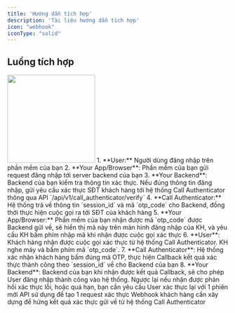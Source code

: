 ```yaml
---
title: 'Hướng dẫn tích hợp'
description: 'Tài liệu hướng dẫn tích hợp'
icon: "webhook"
iconType: "solid"
---
```



## Luồng tích hợp
<img height="200" src="/images/flow.png" />
1. **User:** Người dùng đăng nhập trên phần mềm của bạn
2. **Your App/Browser**: Phần mềm của bạn gửi request đăng nhập tới server backend của bạn
3. **Your Backend**: Backend của bạn kiểm tra thông tin xác thực. Nếu đúng thông tin đăng nhập, gửi yêu cầu xác thực SĐT khách hàng tới hệ thống Call Authenticator thông qua API `/api/v1/call_authenticator/verify`
4. **Call Authenticator:** Hệ thống trả về thông tin `session_id` và mã `otp_code` cho Backend, đồng thời thực hiện cuộc gọi ra tới SĐT của khách hàng
5. **Your App/Browser:** Phần mềm của bạn nhận được mã `otp_code` được Backend gửi về, sẽ hiển thị mã này trên màn hình đăng nhập của KH, và yêu cầu KH bấm phím nhập mã khi nhận được cuộc gọi xác thực
6. **User**: Khách hàng nhận được cuộc gọi xác thực từ hệ thống Call Authenticator. KH nghe máy và bấm phím mã `otp_code`.
7. **Call Authenticator**: Hệ thống xác nhận khách hàng bấm đúng mã OTP, thực hiện Callback kết quả xác thực thành công theo `session_id` về cho Backend của bạn
8. **Your Backend**: Backend của bạn khi nhận được kết quả Callback, sẽ cho phép User đăng nhập thành công vào hệ thống. Ngược lại nếu nhận được phản hồi xác thực lỗi, hoặc quá hạn, bạn cần yêu cầu User xác thực lại với 1 phiên mới

<CardGroup cols={2}>
  <Card
    title="Verify"
    icon="code"
    href="endpoint/verify"
  >
    API sử dụng để tạo 1 request xác thực
  </Card>
  <Card
    title="Webhook"
    icon="webhook"
    href="endpoint/webhook"
  >
    Webhook khách hàng cần xây dựng để hứng kết quả xác thực gửi về từ hệ thống Call Authenticator
  </Card>
</CardGroup>